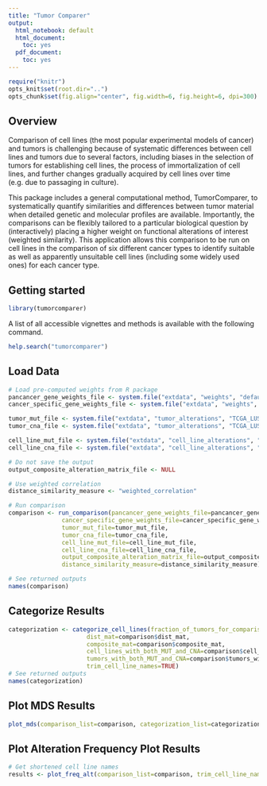 ```yaml
---
title: "Tumor Comparer"
output:
  html_notebook: default
  html_document:
    toc: yes
  pdf_document:
    toc: yes
---
```


```r
require("knitr")
opts_knit$set(root.dir="..")
opts_chunk$set(fig.align="center", fig.width=6, fig.height=6, dpi=300)

```

## Overview

Comparison of cell lines (the most popular experimental models of cancer) and tumors is challenging because of systematic differences between cell lines and tumors due to several factors, including biases in the selection of tumors for establishing cell lines, the process of immortalization of cell lines, and further changes gradually acquired by cell lines over time (e.g. due to passaging in culture).

This package includes a general computational method, TumorComparer, to systematically quantify similarities and differences between tumor material when detailed genetic and molecular profiles are available. Importantly, the comparisons can be flexibly tailored to a particular biological question by (interactively) placing a higher weight on functional alterations of interest (weighted similarity). This application allows this comparison to be run on cell lines in the comparison of six different cancer types to identify suitable as well as apparently unsuitable cell lines (including some widely used ones) for each cancer type. 

## Getting started 
```r
library(tumorcomparer)
```

A list of all accessible vignettes and methods is available with the following command.

```r
help.search("tumorcomparer")
```

## Load Data
```r
# Load pre-computed weights from R package
pancancer_gene_weights_file <- system.file("extdata", "weights", "default_weights_for_known_cancer_genes.txt", package="tumorcomparer")
cancer_specific_gene_weights_file <- system.file("extdata", "weights", "Genes_and_weights_TCGA_LUSC_based.txt", package="tumorcomparer")

tumor_mut_file <- system.file("extdata", "tumor_alterations", "TCGA_LUSC_MUT.txt", package="tumorcomparer")
tumor_cna_file <- system.file("extdata", "tumor_alterations", "TCGA_LUSC_CNA.txt", package="tumorcomparer")

cell_line_mut_file <- system.file("extdata", "cell_line_alterations", "CCLE_LUSC_MUT.txt", package="tumorcomparer")
cell_line_cna_file <- system.file("extdata", "cell_line_alterations", "CCLE_LUSC_CNA.txt", package="tumorcomparer")

# Do not save the output
output_composite_alteration_matrix_file <- NULL

# Use weighted correlation
distance_similarity_measure <- "weighted_correlation"

# Run comparison 
comparison <- run_comparison(pancancer_gene_weights_file=pancancer_gene_weights_file, 
               cancer_specific_gene_weights_file=cancer_specific_gene_weights_file, 
               tumor_mut_file=tumor_mut_file, 
               tumor_cna_file=tumor_cna_file,
               cell_line_mut_file=cell_line_mut_file,
               cell_line_cna_file=cell_line_cna_file, 
               output_composite_alteration_matrix_file=output_composite_alteration_matrix_file,
               distance_similarity_measure=distance_similarity_measure)

# See returned outputs
names(comparison)
```

## Categorize Results
```r
categorization <- categorize_cell_lines(fraction_of_tumors_for_comparison=0.1, 
                      dist_mat=comparison$dist_mat,
                      composite_mat=comparison$composite_mat,
                      cell_lines_with_both_MUT_and_CNA=comparison$cell_lines_with_both_MUT_and_CNA, 
                      tumors_with_both_MUT_and_CNA=comparison$tumors_with_both_MUT_and_CNA,
                      trim_cell_line_names=TRUE)
# See returned outputs
names(categorization)
```

## Plot MDS Results
```r
plot_mds(comparison_list=comparison, categorization_list=categorization, trim_cell_line_names = TRUE)
```

## Plot Alteration Frequency Plot Results
```r
# Get shortened cell line names
results <- plot_freq_alt(comparison_list=comparison, trim_cell_line_names=TRUE)
```









